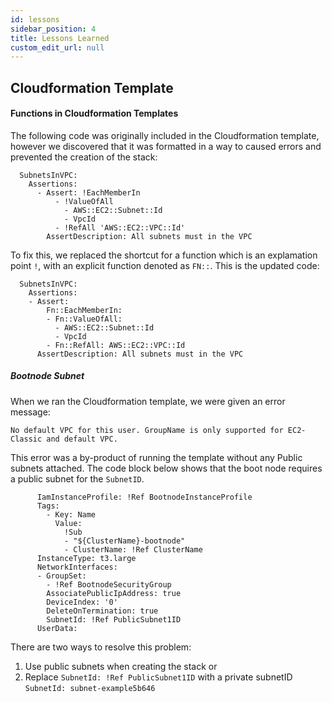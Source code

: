```yaml
---
id: lessons
sidebar_position: 4
title: Lessons Learned
custom_edit_url: null
---
```


## Cloudformation Template

#### Functions in Cloudformation Templates

The following code was originally included in the Cloudformation template, however we discovered that it was formatted in a way to caused errors and prevented the creation of the stack:

```
  SubnetsInVPC:
    Assertions:
      - Assert: !EachMemberIn
          - !ValueOfAll
            - AWS::EC2::Subnet::Id
            - VpcId
          - !RefAll 'AWS::EC2::VPC::Id'
        AssertDescription: All subnets must in the VPC      
```

To fix this, we replaced the shortcut for a function which is an explamation point ```!```,  with an explicit function denoted as ```FN::```. This is the updated code:

```
  SubnetsInVPC:
    Assertions:
    - Assert:
        Fn::EachMemberIn:
        - Fn::ValueOfAll:
          - AWS::EC2::Subnet::Id
          - VpcId
        - Fn::RefAll: AWS::EC2::VPC::Id
      AssertDescription: All subnets must in the VPC
```

##### Bootnode Subnet 


When we ran the Cloudformation template, we were given an error message:

```
No default VPC for this user. GroupName is only supported for EC2-Classic and default VPC.
```

This error was a by-product of running the template without any Public subnets attached. The code block below shows that the boot node requires a public subnet for the ```SubnetID```. 

```
      IamInstanceProfile: !Ref BootnodeInstanceProfile
      Tags:
        - Key: Name
          Value: 
            !Sub
            - "${ClusterName}-bootnode"
            - ClusterName: !Ref ClusterName 
      InstanceType: t3.large 
      NetworkInterfaces:
      - GroupSet:
        - !Ref BootnodeSecurityGroup
        AssociatePublicIpAddress: true
        DeviceIndex: '0'
        DeleteOnTermination: true
        SubnetId: !Ref PublicSubnet1ID  
      UserData:
```
There are two ways to resolve this problem:

1) Use public subnets when creating the stack
or
2) Replace ```SubnetId: !Ref PublicSubnet1ID```  with a private subnetID ```SubnetId: subnet-example5b646```

